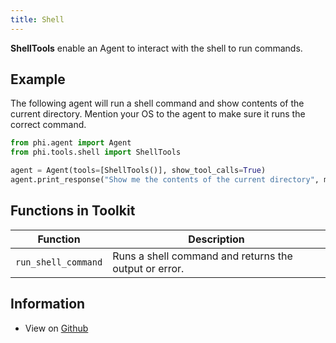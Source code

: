 ```yaml
---
title: Shell
---
```


**ShellTools** enable an Agent to interact with the shell to run commands.

## Example

The following agent will run a shell command and show contents of the current directory. 
<Note>
Mention your OS to the agent to make sure it runs the correct command.
</Note>

```python cookbook/tools/shell_tools.py
from phi.agent import Agent
from phi.tools.shell import ShellTools

agent = Agent(tools=[ShellTools()], show_tool_calls=True)
agent.print_response("Show me the contents of the current directory", markdown=True)
```

## Functions in Toolkit

| Function | Description |
|----------|-------------|
| `run_shell_command` | Runs a shell command and returns the output or error. |

## Information

- View on [Github](https://github.com/phidatahq/agno/blob/main/phi/tools/shell.py)
